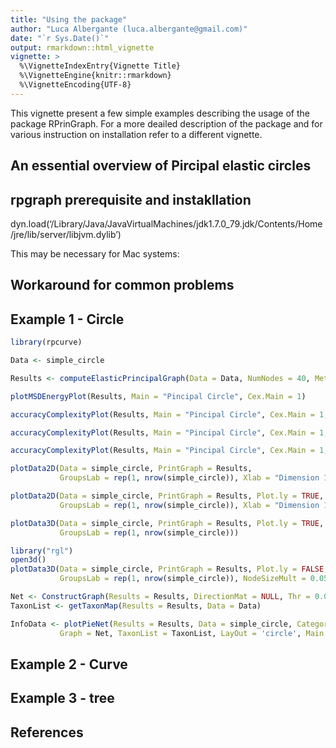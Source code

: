 ```yaml
---
title: "Using the package"
author: "Luca Albergante (luca.albergante@gmail.com)"
date: "`r Sys.Date()`"
output: rmarkdown::html_vignette
vignette: >
  %\VignetteIndexEntry{Vignette Title}
  %\VignetteEngine{knitr::rmarkdown}
  %\VignetteEncoding{UTF-8}
---
```


This vignette present a few simple examples describing the usage of the package RPrinGraph. For a more deailed description of the package and for various instruction on installation refer to a different vignette.


## An essential overview of Pircipal elastic circles


## rpgraph prerequisite and instakllation

dyn.load('/Library/Java/JavaVirtualMachines/jdk1.7.0_79.jdk/Contents/Home/jre/lib/server/libjvm.dylib')





This may be necessary for Mac systems:

## Workaround for common problems




## Example 1 - Circle


```r
library(rpcurve)

Data <- simple_circle

Results <- computeElasticPrincipalGraph(Data = Data, NumNodes = 40, Method = 'CircleConfiguration')

```


```r
plotMSDEnergyPlot(Results, Main = "Pincipal Circle", Cex.Main = 1)
```

```r
accuracyComplexityPlot(Results, Main = "Pincipal Circle", Cex.Main = 1, Mode = 5)
```

```r
accuracyComplexityPlot(Results, Main = "Pincipal Circle", Cex.Main = 1, Xlims = c(.9, 1))
```

```r
accuracyComplexityPlot(Results, Main = "Pincipal Circle", Cex.Main = 1, Xlims = c(.97, .98))
```


```r
plotData2D(Data = simple_circle, PrintGraph = Results,
           GroupsLab = rep(1, nrow(simple_circle)), Xlab = "Dimension 1", Ylab = "Dimension 2")
```


```r
plotData2D(Data = simple_circle, PrintGraph = Results, Plot.ly = TRUE,
           GroupsLab = rep(1, nrow(simple_circle)), Xlab = "Dimension 1", Ylab = "Dimension 2")
```


```r
plotData3D(Data = simple_circle, PrintGraph = Results, Plot.ly = TRUE,
           GroupsLab = rep(1, nrow(simple_circle)))
```

```r
library("rgl")
open3d()
plotData3D(Data = simple_circle, PrintGraph = Results, Plot.ly = FALSE,
           GroupsLab = rep(1, nrow(simple_circle)), NodeSizeMult = 0.05)
```




```r
Net <- ConstructGraph(Results = Results, DirectionMat = NULL, Thr = 0.05)
TaxonList <- getTaxonMap(Results = Results, Data = Data)

InfoData <- plotPieNet(Results = Results, Data = simple_circle, Categories = rep(1, nrow(simple_circle)),
           Graph = Net, TaxonList = TaxonList, LayOut = 'circle', Main = "Pincipal Circle")
```


## Example 2 - Curve



## Example 3 - tree



## References
